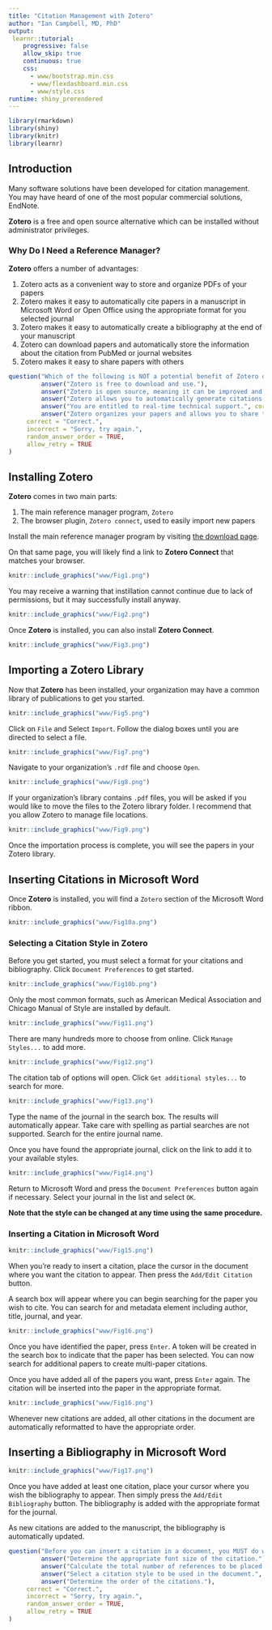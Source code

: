 ```yaml
---
title: "Citation Management with Zotero"
author: "Ian Campbell, MD, PhD"
output: 
 learnr::tutorial:
    progressive: false
    allow_skip: true
    continuous: true
    css:
      - www/bootstrap.min.css
      - www/flexdashboard.min.css
      - www/style.css
runtime: shiny_prerendered
---
```


```r
library(rmarkdown)
library(shiny)
library(knitr)
library(learnr)
```

## __Introduction__

Many software solutions have been developed for citation management. You may have heard of one of the most popular commercial solutions, EndNote.

__Zotero__ is a free and open source alternative which can be installed without administrator privileges.

### __Why Do I Need a Reference Manager?__

__Zotero__ offers a number of advantages:
 
1. Zotero acts as a convenient way to store and organize PDFs of your papers
2. Zotero makes it easy to automatically cite papers in a manuscript in Microsoft Word or Open Office using the appropriate format for you selected journal
3. Zotero makes it easy to automatically create a bibliography at the end of your manuscript
4. Zotero can download papers and automatically store the information about the citation from PubMed or journal websites
4. Zotero makes it easy to share papers with others

```r
question("Which of the following is NOT a potential benefit of Zotero discussed above?",
         answer("Zotero is free to download and use."),
         answer("Zotero is open source, meaning it can be improved and extended by people around the world.", message = "That's a _ratio_ variable."),
         answer("Zotero allows you to automatically generate citations and bibliographies."),
         answer("You are entitled to real-time technical support.", correct = TRUE),
         answer("Zotero organizes your papers and allows you to share them with others."),
     correct = "Correct.",
     incorrect = "Sorry, try again.",
     random_answer_order = TRUE,
     allow_retry = TRUE
)
```

## __Installing Zotero__
__Zotero__ comes in two main parts:

1. The main reference manager program, `Zotero`
2. The browser plugin, `Zotero connect`, used to easily import new papers

Install the main reference manager program by visiting [the download page](https://www.zotero.org/download/).

On that same page, you will likely find a link to __Zotero Connect__ that matches your browser. 

```r
knitr::include_graphics("www/Fig1.png")
```

You may receive a warning that instillation cannot continue due to lack of permissions, but it may successfully install anyway. 

```r
knitr::include_graphics("www/Fig2.png")
```

Once __Zotero__ is installed, you can also install __Zotero Connect__. 

```r
knitr::include_graphics("www/Fig3.png")
```

## __Importing a Zotero Library__
Now that __Zotero__ has been installed, your organization may have a common library of publications to get you started. 

```r
knitr::include_graphics("www/Fig5.png")
```

Click on `File` and Select `Import`. Follow the dialog boxes until you are directed to select a file. 

```r
knitr::include_graphics("www/Fig7.png")
```

Navigate to your organization's `.rdf` file and choose `Open`. 

```r
knitr::include_graphics("www/Fig8.png")
```

If your organization's library contains `.pdf` files, you will be asked if you would like to move the files to the Zotero library folder. I recommend that you allow Zotero to manage file locations. 

```r
knitr::include_graphics("www/Fig9.png")
```

Once the importation process is complete, you will see the papers in your Zotero library.

## __Inserting Citations in Microsoft Word__

Once __Zotero__ is installed, you will find a `Zotero` section of the Microsoft Word ribbon.

```r
knitr::include_graphics("www/Fig10a.png")
```

### __Selecting a Citation Style in Zotero__

Before you get started, you must select a format for your citations and bibliography. Click `Document Preferences` to get started.

```r
knitr::include_graphics("www/Fig10b.png")
```

Only the most common formats, such as American Medical Association and Chicago Manual of Style are installed by default.

```r
knitr::include_graphics("www/Fig11.png")
```

There are many hundreds more to choose from online. Click `Manage Styles...` to add more.

```r
knitr::include_graphics("www/Fig12.png")
```

The citation tab of options will open. Click `Get additional styles...` to search for more.

```r
knitr::include_graphics("www/Fig13.png")
```

Type the name of the journal in the search box. The results will automatically appear. Take care with spelling as partial searches are not supported. Search for the entire journal name. 

Once you have found the appropriate journal, click on the link to add it to your available styles.

```r
knitr::include_graphics("www/Fig14.png")
```

Return to Microsoft Word and press the `Document Preferences` button again if necessary. Select your journal in the list and select `OK`. 

__Note that the style can be changed at any time using the same procedure.__

### __Inserting a Citation in Microsoft Word__

```r
knitr::include_graphics("www/Fig15.png")
```

When you're ready to insert a citation, place the cursor in the document where you want the citation to appear. Then press the `Add/Edit Citation` button.

A search box will appear where you can begin searching for the paper you wish to cite. You can search for and metadata element including author, title, journal, and year. 

```r
knitr::include_graphics("www/Fig16.png")
```

Once you have identified the paper, press `Enter`. A token will be created in the search box to indicate that the paper has been selected. You can now search for additional papers to create multi-paper citations. 

Once you have added all of the papers you want, press `Enter` again. The citation will be inserted into the paper in the appropriate format.

```r
knitr::include_graphics("www/Fig16.png")
```

Whenever new citations are added, all other citations in the document are automatically reformatted to have the appropriate order. 

## __Inserting a Bibliography in Microsoft Word__

```r
knitr::include_graphics("www/Fig17.png")
```

Once you have added at least one citation, place your cursor where you wish the bibliography to appear. Then simply press the `Add/Edit Bibliography` button. The bibliography is added with the appropriate format for the journal. 

As new citations are added to the manuscript, the bibliography is automatically updated. 

```r
question("Before you can insert a citation in a document, you MUST do which of the following?",
         answer("Determine the appropriate font size of the citation."),
         answer("Calculate the total number of references to be placed in the document."),
         answer("Select a citation style to be used in the document.", correct = TRUE),
         answer("Determine the order of the citations."),
     correct = "Correct.",
     incorrect = "Sorry, try again.",
     random_answer_order = TRUE,
     allow_retry = TRUE
)
```